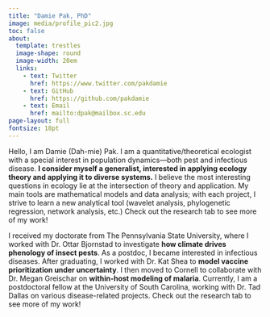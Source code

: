```yaml
---
title: "Damie Pak, PhD"
image: media/profile_pic2.jpg
toc: false
about: 
  template: trestles
  image-shape: round
  image-width: 20em
  links:
    - text: Twitter
      href: https://www.twitter.com/pakdamie
    - text: GitHub
      href: https://github.com/pakdamie
    - text: Email
      href: mailto:dpak@mailbox.sc.edu
page-layout: full
fontsize: 18pt
---
```


Hello, I am Damie (Dah-mie) Pak. I am a quantitative/theoretical ecologist with a special interest in population dynamics—both pest and infectious disease. **I consider myself a generalist, interested in applying ecology theory and applying it to diverse systems.** I believe the most interesting questions in ecology lie at the intersection of theory and application. My main tools are mathematical models and data analysis; with each project, I strive to learn a new analytical tool (wavelet analysis, phylogenetic regression, network analysis, etc.) Check out the research tab to see more of my work!

I received my doctorate from The Pennsylvania State University, where I worked with Dr. Ottar Bjornstad to investigate **how climate drives phenology of insect pests**. As a postdoc, I became interested in infectious diseases. After graduating, I worked with Dr. Kat Shea to **model vaccine prioritization under uncertainty**. I then moved to Cornell to collaborate with Dr. Megan Greischar on **within-host modeling of malaria**. Currently, I am a postdoctoral fellow at the University of South Carolina, working with Dr. Tad Dallas on various disease-related projects. Check out the research tab to see more of my work!

